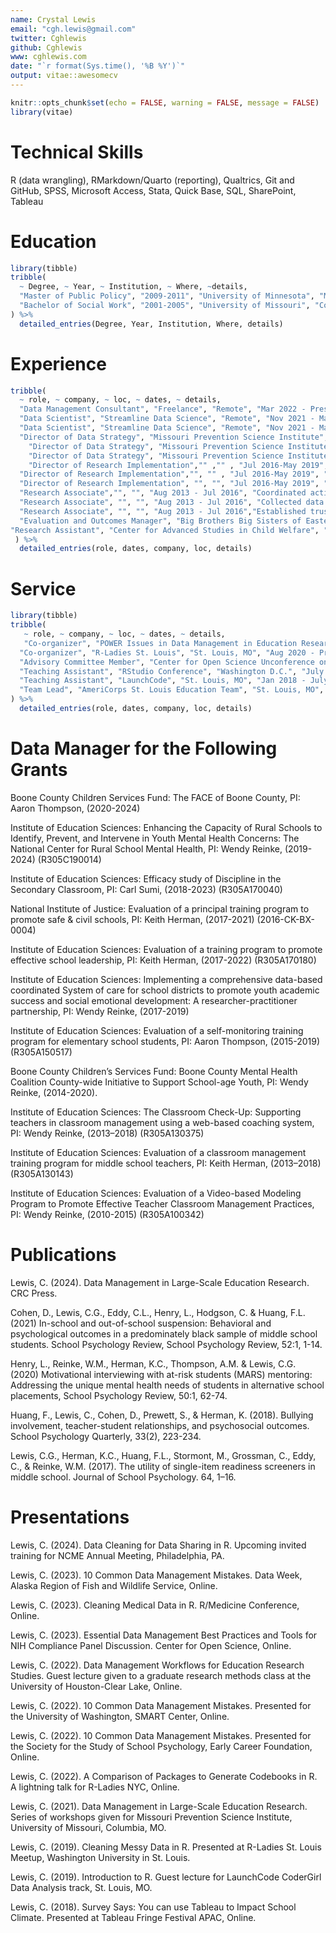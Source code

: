 ---
name: Crystal Lewis
email: "cgh.lewis@gmail.com"
twitter: Cghlewis
github: Cghlewis
www: cghlewis.com
date: "`r format(Sys.time(), '%B %Y')`"
output: vitae::awesomecv
---

```{r setup, include=FALSE}
knitr::opts_chunk$set(echo = FALSE, warning = FALSE, message = FALSE)
library(vitae)
```

#

\begin {center}
I am a researcher with over ten years’ experience in project coordination and supervision, as well as data management, analysis, and reporting. I am happiest working at the intersection of K-12 education research and data management planning, helping researchers and practitioners obtain insights that improve student outcomes through harmonized, reliable, and documented data. I am also passionate about helping others organize their data and reporting through reproducible workflows.
\end{center}

# Technical Skills

R (data wrangling), RMarkdown/Quarto (reporting), Qualtrics, Git and GitHub, SPSS, Microsoft Access, Stata, Quick Base, SQL, SharePoint, Tableau

# Education

```{r}
library(tibble)
tribble(
  ~ Degree, ~ Year, ~ Institution, ~ Where, ~details,
  "Master of Public Policy", "2009-2011", "University of Minnesota", "Minneapolis, MN", "Concentration: Advanced Policy Analysis",
  "Bachelor of Social Work", "2001-2005", "University of Missouri", "Columbia, MO", "Concentration: Research Methods"
) %>% 
  detailed_entries(Degree, Year, Institution, Where, details)
```

# Experience
```{r}
tribble(
  ~ role, ~ company, ~ loc, ~ dates, ~ details,
  "Data Management Consultant", "Freelance", "Remote", "Mar 2022 - Present", "Providing research data management consulting, training, and data wrangling services to improve organizational workflows.",
  "Data Scientist", "Streamline Data Science", "Remote", "Nov 2021 - Mar 2022", "Created example client facing customer relationship management dashboard in R flexdashboard to demonstrate services.",
  "Data Scientist", "Streamline Data Science", "Remote", "Nov 2021 - Mar 2022","Built Google Trends interactive R flexdashboard to show capabilities of automatic updating data.",
  "Director of Data Strategy", "Missouri Prevention Science Institute", "University of Missouri", "May 2019 - Nov 2021", "Strategized data management plans for over ten externally funded projects and oversaw their implementation.",
    "Director of Data Strategy", "Missouri Prevention Science Institute", "University of Missouri", "May 2019 - Nov 2021","Created standard operating procedures for all data management practices and provided annual staff training on systems.",
    "Director of Data Strategy", "Missouri Prevention Science Institute", "University of Missouri", "May 2019 - Nov 2021", "Merged, cleaned, queried, validated, and documented data collected from school districts, state education agencies, surveys, assessments, and observations using R.",
    "Director of Research Implementation","" ,"" , "Jul 2016-May 2019","Supervised project staff, ensuring successful completion of data collection activities for six federally funded randomized controlled trial studies and two county funded projects.", 
  "Director of Research Implementation","", "" , "Jul 2016-May 2019", "Designed and built data collection tools including Qualtrics surveys and Access tracking databases.",
  "Director of Research Implementation", "", "", "Jul 2016-May 2019", "Built reports, dashboards, and visualizations for dissemination of data.",
  "Research Associate","", "", "Aug 2013 - Jul 2016", "Coordinated activities for two Institute of Education Sciences funded randomized controlled trial studies.", 
  "Research Associate", "", "", "Aug 2013 - Jul 2016", "Collected data in schools through classroom observations, surveys, and assessments.", 
  "Research Associate", "", "", "Aug 2013 - Jul 2016","Established trusting relationships with school district partners.", 
  "Evaluation and Outcomes Manager", "Big Brothers Big Sisters of Eastern Missouri", "St. Louis, MO", "Jun 2011 - Aug 2013", "Oversaw the collection, analysis, and dissemination of data relating to performance management, outcomes, and stakeholder satisfaction.",
"Research Assistant", "Center for Advanced Studies in Child Welfare", "University of Minnesota", "Jan 2010 - Jul 2011", "Evaluated the effectiveness of the Hennepin County Attorney's Office truancy intervention program using qualitative and quantitative methods.", "Teaching Assistant", "Humphrey School of Public Affairs", "University of Minnesota", "Aug 2010 - Dec 2010", "Taught lab sessions of a graduate level introductory statistics course using Stata.", "Graduate Assistant", "Hennepin-University Partnership", "University of Minnesota", "Sep 2009 - May 2010", "Connected County officials with University faculty to develop effective partnerships to improve the community."
 ) %>% 
  detailed_entries(role, dates, company, loc, details)
```

# Service

```{r}
library(tibble)
tribble(
   ~ role, ~ company, ~ loc, ~ dates, ~ details,
   "Co-organizer", "POWER Issues in Data Management in Education Research Hub", "Remote", "Jan 2022 - Present", "Organize and host monthly meetups and presentations on data management topics for a group of researchers and data managers in the field of education.",
  "Co-organizer", "R-Ladies St. Louis", "St. Louis, MO", "Aug 2020 - Present", "Organize and host monthly workshops on programming in R.",
  "Advisory Committee Member", "Center for Open Science Unconference on Open Scholarship Practices in Education", "Remote", "Oct 2022 - Mar 2023", "Assisted in planning the 2023 event.",
  "Teaching Assistant", "RStudio Conference", "Washington D.C.", "July 2022", "Teaching Assistant for What They Forgot to Teach You About R Workshop.",
  "Teaching Assistant", "LaunchCode", "St. Louis, MO", "Jan 2018 - July 2018", "Developed curriculum and taught data analysis once a week for a cohort of 25 women looking to make a career transition.",
  "Team Lead", "AmeriCorps St. Louis Education Team", "St. Louis, MO", "Aug 2007 - Aug 2008", "Tutored elementary students, led educational programming, and supervised a team of three tutors."
) %>% 
  detailed_entries(role, dates, company, loc, details)
```

# Data Manager for the Following Grants

Boone County Children Services Fund: The FACE of Boone County, PI: Aaron Thompson, (2020-2024)

Institute of Education Sciences: Enhancing the Capacity of Rural Schools to Identify, Prevent, and Intervene in Youth Mental Health Concerns: The National Center for Rural School Mental Health, PI: Wendy Reinke, (2019-2024) (R305C190014)

Institute of Education Sciences: Efficacy study of Discipline in the Secondary Classroom, PI: Carl Sumi, (2018-2023) (R305A170040) 

National Institute of Justice: Evaluation of a principal training program to promote safe & civil schools, PI: Keith Herman, (2017-2021) (2016-CK-BX-0004)

Institute of Education Sciences: Evaluation of a training program to promote effective school leadership, PI: Keith Herman, (2017-2022) (R305A170180)

Institute of Education Sciences: Implementing a comprehensive data-based coordinated System of care for school districts to promote youth academic success and social emotional development: A 
researcher-practitioner partnership, PI: Wendy Reinke, (2017-2019)

Institute of Education Sciences: Evaluation of a self-monitoring training program for elementary school students, PI: Aaron Thompson, (2015-2019) (R305A150517)

Boone County Children’s Services Fund: Boone County Mental Health Coalition County-wide Initiative to Support School-age Youth, PI: Wendy Reinke, (2014-2020).

Institute of Education Sciences: The Classroom Check-Up: Supporting teachers in classroom 
management using a web-based coaching system, PI: Wendy Reinke, (2013–2018) (R305A130375)

Institute of Education Sciences: Evaluation of a classroom management training program for 
middle school teachers, PI: Keith Herman, (2013–2018) (R305A130143)

Institute of Education Sciences: Evaluation of a Video-based Modeling Program to Promote 
Effective Teacher Classroom Management Practices, PI: Wendy Reinke, (2010-2015) (R305A100342)

# Publications

Lewis, C. (2024). Data Management in Large-Scale Education Research. CRC Press.

Cohen, D., Lewis, C.G., Eddy, C.L., Henry, L., Hodgson, C. & Huang, F.L. (2021) In-school and out-of-school suspension: Behavioral and psychological outcomes in a predominately black sample of middle school students. School Psychology Review, School Psychology Review, 52:1, 1-14.

Henry, L., Reinke, W.M., Herman, K.C., Thompson, A.M. & Lewis, C.G. (2020) Motivational 
interviewing with at-risk students (MARS) mentoring: Addressing the unique mental health needs of students in alternative school placements, School Psychology Review, 50:1, 62-74.

Huang, F., Lewis, C., Cohen, D., Prewett, S., & Herman, K. (2018). Bullying involvement, 
teacher-student relationships, and psychosocial outcomes. School Psychology Quarterly, 33(2), 223-234. 

Lewis, C.G., Herman, K.C., Huang, F.L., Stormont, M., Grossman, C., Eddy, C., & Reinke, 
W.M. (2017). The utility of single-item readiness screeners in middle school. Journal of School Psychology. 64, 1–16.


# Presentations

Lewis, C. (2024). Data Cleaning for Data Sharing in R. Upcoming invited training for NCME Annual Meeting, Philadelphia, PA. 

Lewis, C. (2023). 10 Common Data Management Mistakes. Data Week, Alaska Region of Fish and Wildlife Service, Online. 

Lewis, C. (2023). Cleaning Medical Data in R. R/Medicine Conference, Online.

Lewis, C. (2023). Essential Data Management Best Practices and Tools for NIH Compliance Panel Discussion. Center for Open Science, Online.

Lewis, C. (2022). Data Management Workflows for Education Research Studies. Guest lecture given to a graduate research methods class at the University of Houston-Clear Lake, Online.

Lewis, C. (2022). 10 Common Data Management Mistakes. Presented for the University of Washington, SMART Center, Online. 

Lewis, C. (2022). 10 Common Data Management Mistakes. Presented for the Society for the Study of School Psychology, Early Career Foundation, Online.

Lewis, C. (2022). A Comparison of Packages to Generate Codebooks in R. A lightning talk for R-Ladies NYC, Online.

Lewis, C. (2021). Data Management in Large-Scale Education Research. Series of workshops given 
for Missouri Prevention Science Institute, University of Missouri, Columbia, MO. 

Lewis, C. (2019). Cleaning Messy Data in R. Presented at R-Ladies St. Louis Meetup, Washington 
University in St. Louis.

Lewis, C. (2019). Introduction to R. Guest lecture for LaunchCode CoderGirl Data Analysis track, St. Louis, MO.

Lewis, C. (2018). Survey Says: You can use Tableau to Impact School Climate. Presented at Tableau Fringe Festival APAC, Online.

